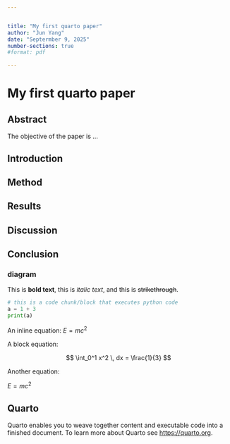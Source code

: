 ```yaml
---


title: "My first quarto paper"
author: "Jun Yang"
date: "Septermber 9, 2025"
number-sections: true
#format: pdf

---
```

# My first quarto paper

## Abstract
The objective of the paper is ...

## Introduction

## Method

## Results

## Discussion

## Conclusion


### diagram
This is **bold text**, this is *italic text*, and this is ~~strikethrough~~.



```python
# this is a code chunk/block that executes python code
a = 1 + 3
print(a)
```

An inline equation: $E = mc^2$

A block equation:

$$
\int_0^1 x^2 \, dx = \frac{1}{3}
$$

Another equation:

$E = mc^2$

## Quarto

Quarto enables you to weave together content and executable code into a finished document. To learn more about Quarto see <https://quarto.org>.
